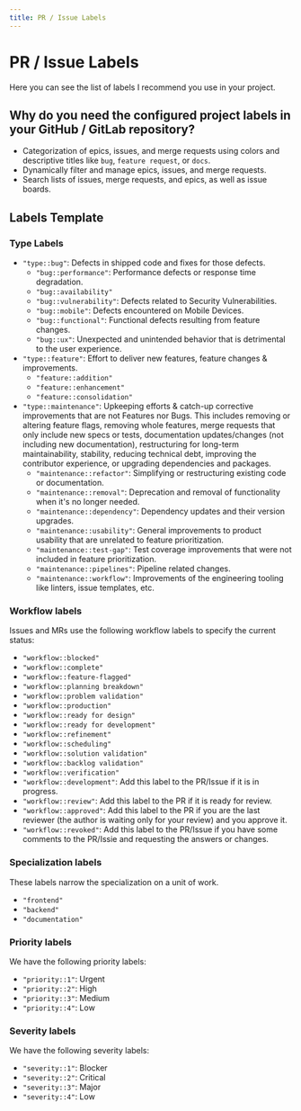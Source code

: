 ```yaml
---
title: PR / Issue Labels
---
```


# PR / Issue Labels

Here you can see the list of labels I recommend you use in your project.

## Why do you need the configured project labels in your GitHub / GitLab repository?

- Categorization of epics, issues, and merge requests using colors and descriptive titles like `bug`, `feature request`, or `docs`.
- Dynamically filter and manage epics, issues, and merge requests.
- Search lists of issues, merge requests, and epics, as well as issue boards.

## Labels Template

### Type Labels

- `"type::bug"`: Defects in shipped code and fixes for those defects.
    - `"bug::performance"`: Performance defects or response time degradation.
    - `"bug::availability"`
    - `"bug::vulnerability"`: Defects related to Security Vulnerabilities.
    - `"bug::mobile"`: Defects encountered on Mobile Devices.
    - `"bug::functional"`: Functional defects resulting from feature changes.
    - `"bug::ux"`: Unexpected and unintended behavior that is detrimental to the user experience.
- `"type::feature"`: Effort to deliver new features, feature changes & improvements.
    - `"feature::addition"`
    - `"feature::enhancement"`
    - `"feature::consolidation"`
- `"type::maintenance"`: Upkeeping efforts & catch-up corrective improvements that are not Features nor Bugs. This includes removing or altering feature flags, removing whole features, merge requests that only include new specs or tests, documentation updates/changes (not including new documentation), restructuring for long-term maintainability, stability, reducing technical debt, improving the contributor experience, or upgrading dependencies and packages.
    - `"maintenance::refactor"`: Simplifying or restructuring existing code or documentation.
    - `"maintenance::removal"`: Deprecation and removal of functionality when it's no longer needed.
    - `"maintenance::dependency"`: Dependency updates and their version upgrades.
    - `"maintenance::usability"`: General improvements to product usability that are unrelated to feature prioritization.
    - `"maintenance::test-gap"`: Test coverage improvements that were not included in feature prioritization.
    - `"maintenance::pipelines"`: Pipeline related changes.
    - `"maintenance::workflow"`: Improvements of the engineering tooling like linters, issue templates, etc.

### Workflow labels

Issues and MRs use the following workflow labels to specify the current status:

- `"workflow::blocked"`
- `"workflow::complete"`
- `"workflow::feature-flagged"`
- `"workflow::planning breakdown"`
- `"workflow::problem validation"`
- `"workflow::production"`
- `"workflow::ready for design"`
- `"workflow::ready for development"`
- `"workflow::refinement"`
- `"workflow::scheduling"`
- `"workflow::solution validation"`
- `"workflow::backlog validation"`
- `"workflow::verification"`
- `"workflow::development"`: Add this label to the PR/Issue if it is in progress.
- `"workflow::review"`: Add this label to the PR if it is ready for review.
- `"workflow::approved"`: Add this label to the PR if you are the last reviewer (the author is waiting only for your review) and you approve it.
- `"workflow::revoked"`: Add this label to the PR/Issue if you have some comments to the PR/Issie and requesting the answers or changes.

### Specialization labels

These labels narrow the specialization on a unit of work.

- `"frontend"`
- `"backend"`
- `"documentation"`

### Priority labels

We have the following priority labels:

- `"priority::1"`: Urgent
- `"priority::2"`: High
- `"priority::3"`: Medium
- `"priority::4"`: Low

### Severity labels

We have the following severity labels:

- `"severity::1"`: Blocker
- `"severity::2"`: Critical
- `"severity::3"`: Major
- `"severity::4"`: Low
